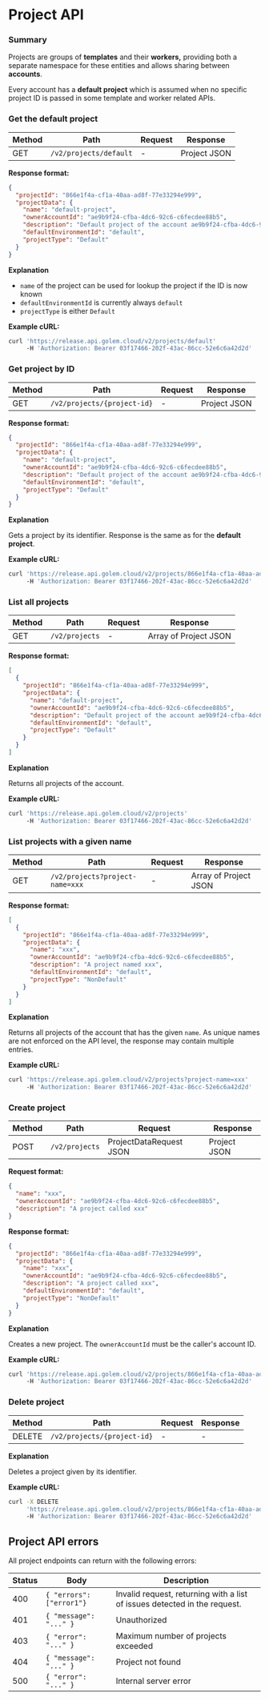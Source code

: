 # Project API

### Summary

Projects are groups of **templates** and their **workers,** providing both a separate namespace for these entities and allows sharing between **accounts**.

Every account has a **default project** which is assumed when no specific project ID is passed in some template and worker related APIs.

### Get the default project

| Method | Path                   | Request | Response     |
| ------ | ---------------------- | ------- | ------------ |
| GET    | `/v2/projects/default` | -       | Project JSON |

**Response format:**

```json
{
  "projectId": "866e1f4a-cf1a-40aa-ad8f-77e33294e999",
  "projectData": {
    "name": "default-project",
    "ownerAccountId": "ae9b9f24-cfba-4dc6-92c6-c6fecdee88b5",
    "description": "Default project of the account ae9b9f24-cfba-4dc6-92c6-c6fecdee88b5",
    "defaultEnvironmentId": "default",
    "projectType": "Default"
  }
}
```

**Explanation**

- `name` of the project can be used for lookup the project if the ID is now known
- `defaultEnvironmentId` is currently always `default`
- `projectType` is either `Default`

**Example cURL:**

```bash
curl 'https://release.api.golem.cloud/v2/projects/default'
     -H 'Authorization: Bearer 03f17466-202f-43ac-86cc-52e6c6a42d2d'
```

### Get project by ID

| Method | Path                        | Request | Response     |
| ------ | --------------------------- | ------- | ------------ |
| GET    | `/v2/projects/{project-id}` | -       | Project JSON |

**Response format:**

```json
{
  "projectId": "866e1f4a-cf1a-40aa-ad8f-77e33294e999",
  "projectData": {
    "name": "default-project",
    "ownerAccountId": "ae9b9f24-cfba-4dc6-92c6-c6fecdee88b5",
    "description": "Default project of the account ae9b9f24-cfba-4dc6-92c6-c6fecdee88b5",
    "defaultEnvironmentId": "default",
    "projectType": "Default"
  }
}
```

**Explanation**

Gets a project by its identifier. Response is the same as for the **default project**.

**Example cURL:**

```bash
curl 'https://release.api.golem.cloud/v2/projects/866e1f4a-cf1a-40aa-ad8f-77e33294e999'
     -H 'Authorization: Bearer 03f17466-202f-43ac-86cc-52e6c6a42d2d'
```

### List all projects

| Method | Path           | Request | Response              |
| ------ | -------------- | ------- | --------------------- |
| GET    | `/v2/projects` | -       | Array of Project JSON |

**Response format:**

```json
[
  {
    "projectId": "866e1f4a-cf1a-40aa-ad8f-77e33294e999",
    "projectData": {
      "name": "default-project",
      "ownerAccountId": "ae9b9f24-cfba-4dc6-92c6-c6fecdee88b5",
      "description": "Default project of the account ae9b9f24-cfba-4dc6-92c6-c6fecdee88b5",
      "defaultEnvironmentId": "default",
      "projectType": "Default"
    }
  }
]
```

**Explanation**

Returns all projects of the account.

**Example cURL:**

```bash
curl 'https://release.api.golem.cloud/v2/projects'
     -H 'Authorization: Bearer 03f17466-202f-43ac-86cc-52e6c6a42d2d'
```

### List projects with a given name

| Method | Path                            | Request | Response              |
| ------ | ------------------------------- | ------- | --------------------- |
| GET    | `/v2/projects?project-name=xxx` | -       | Array of Project JSON |

**Response format:**

```json
[
  {
    "projectId": "866e1f4a-cf1a-40aa-ad8f-77e33294e999",
    "projectData": {
      "name": "xxx",
      "ownerAccountId": "ae9b9f24-cfba-4dc6-92c6-c6fecdee88b5",
      "description": "A project named xxx",
      "defaultEnvironmentId": "default",
      "projectType": "NonDefault"
    }
  }
]
```

**Explanation**

Returns all projects of the account that has the given `name`. As unique names are not enforced on the API level, the response may contain multiple entries.

**Example cURL:**

```bash
curl 'https://release.api.golem.cloud/v2/projects?project-name=xxx'
     -H 'Authorization: Bearer 03f17466-202f-43ac-86cc-52e6c6a42d2d'
```

### Create project

| Method | Path           | Request                 | Response     |
| ------ | -------------- | ----------------------- | ------------ |
| POST   | `/v2/projects` | ProjectDataRequest JSON | Project JSON |

**Request format:**

```json
{
  "name": "xxx",
  "ownerAccountId": "ae9b9f24-cfba-4dc6-92c6-c6fecdee88b5",
  "description": "A project called xxx"
}
```

**Response format:**

```json
{
  "projectId": "866e1f4a-cf1a-40aa-ad8f-77e33294e999",
  "projectData": {
    "name": "xxx",
    "ownerAccountId": "ae9b9f24-cfba-4dc6-92c6-c6fecdee88b5",
    "description": "A project called xxx",
    "defaultEnvironmentId": "default",
    "projectType": "NonDefault"
  }
}
```

**Explanation**

Creates a new project. The `ownerAccountId` must be the caller's account ID.

**Example cURL:**

```bash
curl 'https://release.api.golem.cloud/v2/projects/866e1f4a-cf1a-40aa-ad8f-77e33294e999'
     -H 'Authorization: Bearer 03f17466-202f-43ac-86cc-52e6c6a42d2d'
```

### Delete project

| Method | Path                        | Request | Response |
| ------ | --------------------------- | ------- | -------- |
| DELETE | `/v2/projects/{project-id}` | -       | -        |

**Explanation**

Deletes a project given by its identifier.

**Example cURL:**

```bash
curl -X DELETE
     'https://release.api.golem.cloud/v2/projects/866e1f4a-cf1a-40aa-ad8f-77e33294e999'
     -H 'Authorization: Bearer 03f17466-202f-43ac-86cc-52e6c6a42d2d'
```

## Project API errors

All project endpoints can return with the following errors:

| Status | Body                     | Description                                                               |
| ------ | ------------------------ | ------------------------------------------------------------------------- |
| 400    | `{ "errors": ["error1"}` | Invalid request, returning with a list of issues detected in the request. |
| 401    | `{ "message": "..." }`   | Unauthorized                                                              |
| 403    | `{ "error": "..." }`     | Maximum number of projects exceeded                                       |
| 404    | `{ "message": "..." }`   | Project not found                                                         |
| 500    | `{ "error": "..." }`     | Internal server error                                                     |
